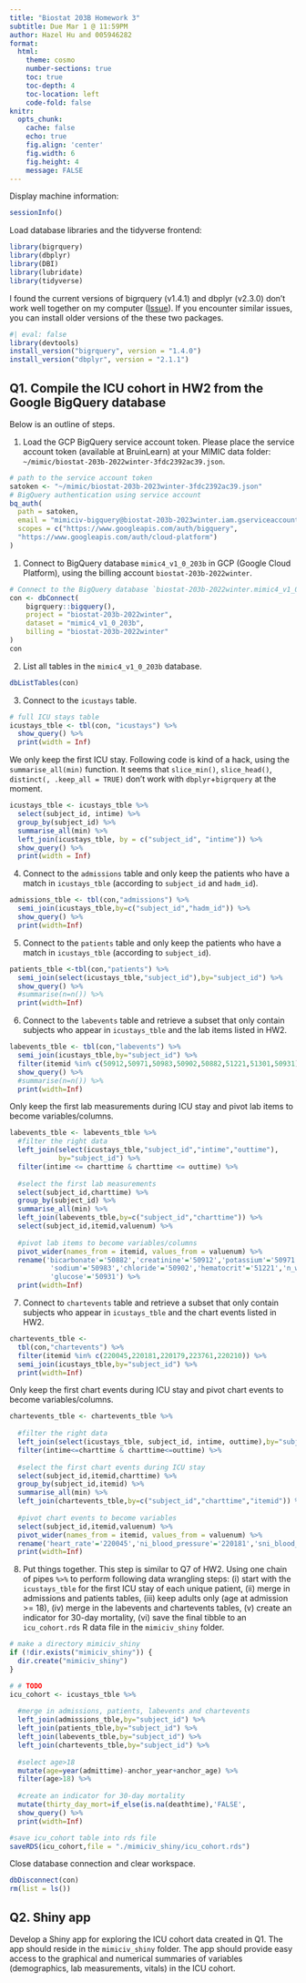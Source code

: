 ```yaml
---
title: "Biostat 203B Homework 3"
subtitle: Due Mar 1 @ 11:59PM
author: Hazel Hu and 005946282
format:
  html:
    theme: cosmo
    number-sections: true
    toc: true
    toc-depth: 4
    toc-location: left
    code-fold: false
knitr:
  opts_chunk: 
    cache: false    
    echo: true
    fig.align: 'center'
    fig.width: 6
    fig.height: 4
    message: FALSE
---
```


Display machine information:
```r
sessionInfo()
```

Load database libraries and the tidyverse frontend:
```r
library(bigrquery)
library(dbplyr)
library(DBI)
library(lubridate)
library(tidyverse)
```

I found the current versions of bigrquery (v1.4.1) and dbplyr (v2.3.0) don't work well together on my computer ([Issue](https://github.com/r-dbi/bigrquery/issues/509)). If you encounter similar issues, you can install older versions of the these two packages.
```r
#| eval: false
library(devtools)
install_version("bigrquery", version = "1.4.0")
install_version("dbplyr", version = "2.1.1")
```

## Q1. Compile the ICU cohort in HW2 from the Google BigQuery database 

Below is an outline of steps.

1. Load the GCP BigQuery service account token. Please place the service account token (available at BruinLearn) at your MIMIC data folder: `~/mimic/biostat-203b-2022winter-3fdc2392ac39.json`.
```r
# path to the service account token 
satoken <- "~/mimic/biostat-203b-2023winter-3fdc2392ac39.json"
# BigQuery authentication using service account
bq_auth(
  path = satoken,
  email = "mimiciv-bigquery@biostat-203b-2023winter.iam.gserviceaccount.com",
  scopes = c("https://www.googleapis.com/auth/bigquery",
  "https://www.googleapis.com/auth/cloud-platform")
)
```

1. Connect to BigQuery database `mimic4_v1_0_203b` in GCP (Google Cloud Platform), using the billing account `biostat-203b-2022winter`.
```r
# Connect to the BigQuery database `biostat-203b-2022winter.mimic4_v1_0_203b`
con <- dbConnect(
    bigrquery::bigquery(),
    project = "biostat-203b-2022winter",
    dataset = "mimic4_v1_0_203b",
    billing = "biostat-203b-2022winter"
)
con
```

2. List all tables in the `mimic4_v1_0_203b` database.
```r
dbListTables(con)
```

3. Connect to the `icustays` table.
```r
# full ICU stays table
icustays_tble <- tbl(con, "icustays") %>%
  show_query() %>%
  print(width = Inf)
```
We only keep the first ICU stay. Following code is kind of a hack, using the `summarise_all(min)` function. It seems that `slice_min()`, `slice_head()`, `distinct(, .keep_all = TRUE)` don't work with `dbplyr`+`bigrquery` at the moment.
```r
icustays_tble <- icustays_tble %>% 
  select(subject_id, intime) %>% 
  group_by(subject_id) %>% 
  summarise_all(min) %>%
  left_join(icustays_tble, by = c("subject_id", "intime")) %>%
  show_query() %>%
  print(width = Inf)
```


4. Connect to the `admissions` table and only keep the patients who have a match in `icustays_tble` (according to `subject_id` and `hadm_id`).
```r
admissions_tble <- tbl(con,"admissions") %>%
  semi_join(icustays_tble,by=c("subject_id","hadm_id")) %>%
  show_query() %>%
  print(width=Inf)
```

5. Connect to the `patients` table and only keep the patients who have a match in `icustays_tble` (according to `subject_id`).
```r
patients_tble <-tbl(con,"patients") %>%
  semi_join(select(icustays_tble,"subject_id"),by="subject_id") %>%
  show_query() %>%
  #summarise(n=n()) %>%
  print(width=Inf)
```

6. Connect to the `labevents` table and retrieve a subset that only contain subjects who appear in `icustays_tble` and the lab items listed in HW2. 
```r
labevents_tble <- tbl(con,"labevents") %>%
  semi_join(icustays_tble,by="subject_id") %>%
  filter(itemid %in% c(50912,50971,50983,50902,50882,51221,51301,50931)) %>%
  show_query() %>%
  #summarise(n=n()) %>%
  print(width=Inf)
```

Only keep the first lab measurements during ICU stay and pivot lab items to become variables/columns.
```r
labevents_tble <- labevents_tble %>% 
  #filter the right data
  left_join(select(icustays_tble,"subject_id","intime","outtime"),
            by="subject_id") %>%
  filter(intime <= charttime & charttime <= outtime) %>%
  
  #select the first lab measurements
  select(subject_id,charttime) %>%
  group_by(subject_id) %>%
  summarise_all(min) %>%
  left_join(labevents_tble,by=c("subject_id","charttime")) %>%
  select(subject_id,itemid,valuenum) %>%
  
  #pivot lab items to become variables/columns
  pivot_wider(names_from = itemid, values_from = valuenum) %>%
  rename('bicarbonate'='50882','creatinine'='50912','potassium'='50971',
          'sodium'='50983','chloride'='50902','hematocrit'='51221','n_wb_cell'='51301',
          'glucose'='50931') %>%
  print(width=Inf)
```

7. Connect to `chartevents` table and retrieve a subset that only contain subjects who appear in `icustays_tble` and the chart events listed in HW2.
```r
chartevents_tble <- 
  tbl(con,"chartevents") %>%
  filter(itemid %in% c(220045,220181,220179,223761,220210)) %>%
  semi_join(icustays_tble,by="subject_id") %>%
  print(width=Inf)
```

Only keep the first chart events during ICU stay and pivot chart events to become variables/columns.
```r
chartevents_tble <- chartevents_tble %>%
  
  #filter the right data
  left_join(select(icustays_tble, subject_id, intime, outtime),by="subject_id") %>%
  filter(intime<=charttime & charttime<=outtime) %>%
  
  #select the first chart events during ICU stay
  select(subject_id,itemid,charttime) %>%
  group_by(subject_id,itemid) %>%
  summarise_all(min) %>%
  left_join(chartevents_tble,by=c("subject_id","charttime","itemid")) %>%
  
  #pivot chart events to become variables
  select(subject_id,itemid,valuenum) %>%
  pivot_wider(names_from = itemid, values_from = valuenum) %>%
  rename('heart_rate'='220045','ni_blood_pressure'='220181','sni_blood_pressure'='220179','body_temp'='223761','respiratory_rate'='220210') %>%
  print(width=Inf)
```

8. Put things together. This step is similar to Q7 of HW2. Using one chain of pipes `%>%` to perform following data wrangling steps: (i) start with the `icustays_tble` for the first ICU stay of each unique patient, (ii) merge in admissions and patients tables, (iii) keep adults only (age at admission >= 18), (iv) merge in the labevents and chartevents tables, (v) create an indicator for 30-day mortality, (vi) save the final tibble to an `icu_cohort.rds` R data file in the `mimiciv_shiny` folder.

```r
# make a directory mimiciv_shiny
if (!dir.exists("mimiciv_shiny")) {
  dir.create("mimiciv_shiny")
}
```

```r
# # TODO
icu_cohort <- icustays_tble %>% 
  
  #merge in admissions, patients, labevents and chartevents
  left_join(admissions_tble,by="subject_id") %>%
  left_join(patients_tble,by="subject_id") %>%
  left_join(labevents_tble,by="subject_id") %>%
  left_join(chartevents_tble,by="subject_id") %>%
  
  #select age>18
  mutate(age=year(admittime)-anchor_year+anchor_age) %>%
  filter(age>18) %>%
  
  #create an indicator for 30-day mortality
  mutate(thirty_day_mort=if_else(is.na(deathtime),'FALSE',                                                                if_else(day(deathtime-admittime)<=30,"TRUE","FALSE")))  %>%
  show_query() %>%
  print(width=Inf)

#save icu_cohort table into rds file
saveRDS(icu_cohort,file = "./mimiciv_shiny/icu_cohort.rds")
```

Close database connection and clear workspace.
```r
dbDisconnect(con)
rm(list = ls())
```

## Q2. Shiny app

Develop a Shiny app for exploring the ICU cohort data created in Q1. The app should reside in the `mimiciv_shiny` folder. The app should provide easy access to the graphical and numerical summaries of variables (demographics, lab measurements, vitals) in the ICU cohort.
